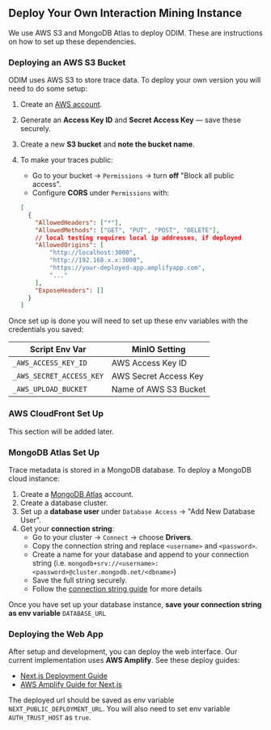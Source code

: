 ## Deploy Your Own Interaction Mining Instance

We use AWS S3 and MongoDB Atlas to deploy ODIM. These are instructions on how to set up these dependencies. 

### Deploying an AWS S3 Bucket 

ODIM uses AWS S3 to store trace data. To deploy your own version you will need to do some setup:

1. Create an [AWS account](https://aws.amazon.com/free).
2. Generate an **Access Key ID** and **Secret Access Key** — save these securely.
3. Create a new **S3 bucket** and **note the bucket name**.
4. To make your traces public:
    - Go to your bucket → `Permissions` → turn **off** "Block all public access".
    - Configure **CORS** under `Permissions` with:

    ```json
    [
      {
        "AllowedHeaders": ["*"],
        "AllowedMethods": ["GET", "PUT", "POST", "DELETE"],
        // local testing requires local ip addresses, if deployed
        "AllowedOrigins": [
            "http://localhost:3000", 
            "http://192.168.x.x:3000", 
            "https://your-deployed-app.amplifyapp.com",
            "..."
        ],
        "ExposeHeaders": []
      }
    ]
    ```
Once set up is done you will need to set up these env variables with the credentials you saved:

<table>
  <thead>
    <tr>
      <th>Script Env Var</th>
      <th>MinIO Setting</th>
    </tr>
  </thead>
  <tbody>
    <tr>
      <td><code>_AWS_ACCESS_KEY_ID</code></td>
      <td>AWS Access Key ID</td>
    </tr>
    <tr>
      <td><code>_AWS_SECRET_ACCESS_KEY</code></td>
      <td>AWS Secret Access Key</td>
    </tr>
    <tr>
      <td><code>_AWS_UPLOAD_BUCKET</code></td>
      <td>Name of AWS S3 Bucket</td>
    </tr>
  </tbody>
</table>

### AWS CloudFront Set Up
This section will be added later.

### MongoDB Atlas Set Up

Trace metadata is stored in a MongoDB database. To deploy a MongoDB cloud instance:

1. Create a [MongoDB Atlas](https://www.mongodb.com/products/platform/atlas-database) account.
2. Create a database cluster.
3. Set up a **database user** under `Database Access` → "Add New Database User".
4. Get your **connection string**:
    - Go to your cluster → `Connect` → choose **Drivers**.
    - Copy the connection string and replace `<username>` and `<password>`.
    - Create a name for your database and append to your connection string (i.e. `mongodb+srv://<username>:<password>@cluster.mongodb.net/<dbname>`)
    - Save the full string securely.
    - Follow the [connection string guide](https://www.mongodb.com/resources/products/fundamentals/mongodb-connection-string) for more details

Once you have set up your database instance, **save your connection string as env variable** `DATABASE_URL`

### Deploying the Web App

After setup and development, you can deploy the web interface. Our current implementation uses **AWS Amplify**. See these deploy guides:
- [Next.js Deployment Guide](https://nextjs.org/docs/app/getting-started/deploying)
- [AWS Amplify Guide for Next.js](https://docs.amplify.aws/nextjs/start/quickstart/nextjs-app-router-client-components)

The deployed url should be saved as env variable `NEXT_PUBLIC_DEPLOYMENT_URL`. You will also need to set env variable `AUTH_TRUST_HOST` as `true`.